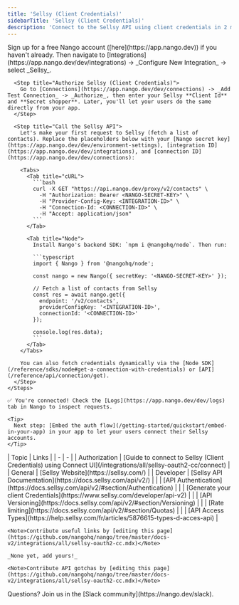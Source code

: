 ```yaml
---
title: 'Sellsy (Client Credentials)'
sidebarTitle: 'Sellsy (Client Credentials)'
description: 'Connect to the Sellsy API using client credentials in 2 minutes 💨'
---
```


<Tabs>
  <Tab title="🚀 Quickstart">
    <Steps>
      <Step title="Create an integration">
        Sign up for a free Nango account ([here](https://app.nango.dev)) if you haven't already. Then navigate to [Integrations](https://app.nango.dev/dev/integrations) -> _Configure New Integration_ -> select _Sellsy_.
      </Step>

      <Step title="Authorize Sellsy (Client Credentials)">
        Go to [Connections](https://app.nango.dev/dev/connections) -> _Add Test Connection_ -> _Authorize_, then enter your Sellsy **Client Id** and **Secret shopper**. Later, you'll let your users do the same directly from your app.
      </Step> 

      <Step title="Call the Sellsy API">
        Let's make your first request to Sellsy (fetch a list of contacts). Replace the placeholders below with your [Nango secret key](https://app.nango.dev/dev/environment-settings), [integration ID](https://app.nango.dev/dev/integrations), and [connection ID](https://app.nango.dev/dev/connections):

        <Tabs>
          <Tab title="cURL">
            ```bash
            curl -X GET "https://api.nango.dev/proxy/v2/contacts" \
              -H "Authorization: Bearer <NANGO-SECRET-KEY>" \
              -H "Provider-Config-Key: <INTEGRATION-ID>" \
              -H "Connection-Id: <CONNECTION-ID>" \
              -H "Accept: application/json"
            ```
          </Tab>

          <Tab title="Node">
            Install Nango's backend SDK: `npm i @nangohq/node`. Then run:

            ```typescript
            import { Nango } from '@nangohq/node';

            const nango = new Nango({ secretKey: '<NANGO-SECRET-KEY>' });

            // Fetch a list of contacts from Sellsy
            const res = await nango.get({
              endpoint: '/v2/contacts',
              providerConfigKey: '<INTEGRATION-ID>',
              connectionId: '<CONNECTION-ID>'
            });

            console.log(res.data);
            ```
          </Tab>
        </Tabs>

        You can also fetch credentials dynamically via the [Node SDK](/reference/sdks/node#get-a-connection-with-credentials) or [API](/reference/api/connection/get).
      </Step>
    </Steps>

    ✅ You're connected! Check the [Logs](https://app.nango.dev/dev/logs) tab in Nango to inspect requests.

    <Tip>
      Next step: [Embed the auth flow](/getting-started/quickstart/embed-in-your-app) in your app to let your users connect their Sellsy accounts.
    </Tip>
  </Tab>

  <Tab title="🔗 Useful links">
    | Topic | Links |
    | - | - |
    | Authorization | [Guide to connect to Sellsy (Client Credentials) using Connect UI](/integrations/all/sellsy-oauth2-cc/connect) |
    | General | [Sellsy Website](https://sellsy.com/) |
    | Developer | [Sellsy API Documentation](https://docs.sellsy.com/api/v2/) |
    | | [API Authentication](https://docs.sellsy.com/api/v2/#section/Authentication) |
    | | [Generate your client Credentials](https://www.sellsy.com/developer/api-v2) |
    | | [API Versioning](https://docs.sellsy.com/api/v2/#section/Versioning) |
    | | [Rate limiting](https://docs.sellsy.com/api/v2/#section/Quotas) |
    | | [API Access Types](https://help.sellsy.com/fr/articles/5876615-types-d-acces-api) |

    <Note>Contribute useful links by [editing this page](https://github.com/nangohq/nango/tree/master/docs-v2/integrations/all/sellsy-oauth2-cc.mdx)</Note>
  </Tab>

  <Tab title="🚨 API gotchas">

    _None yet, add yours!_

    <Note>Contribute API gotchas by [editing this page](https://github.com/nangohq/nango/tree/master/docs-v2/integrations/all/sellsy-oauth2-cc.mdx)</Note>
  </Tab>
</Tabs>

<Info>
  Questions? Join us in the [Slack community](https://nango.dev/slack).
</Info>
